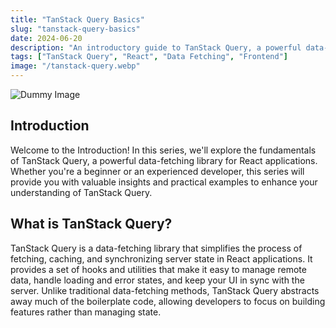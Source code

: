 ```yaml
---
title: "TanStack Query Basics"
slug: "tanstack-query-basics"
date: 2024-06-20
description: "An introductory guide to TanStack Query, a powerful data-fetching library for React applications."
tags: ["TanStack Query", "React", "Data Fetching", "Frontend"]
image: "/tanstack-query.webp"
---
```


![Dummy Image](/tanstack-query.webp)
## Introduction
Welcome to the Introduction! In this series, we'll explore the fundamentals of TanStack Query, a powerful data-fetching library for React applications. Whether you're a beginner or an experienced developer, this series will provide you with valuable insights and practical examples to enhance your understanding of TanStack Query.

## What is TanStack Query?
TanStack Query is a data-fetching library that simplifies the process of fetching, caching, and synchronizing server state in React applications. It provides a set of hooks and utilities that make it easy to manage remote data, handle loading and error states, and keep your UI in sync with the server. Unlike traditional data-fetching methods, TanStack Query abstracts away much of the boilerplate code, allowing developers to focus on building features rather than managing state.  
